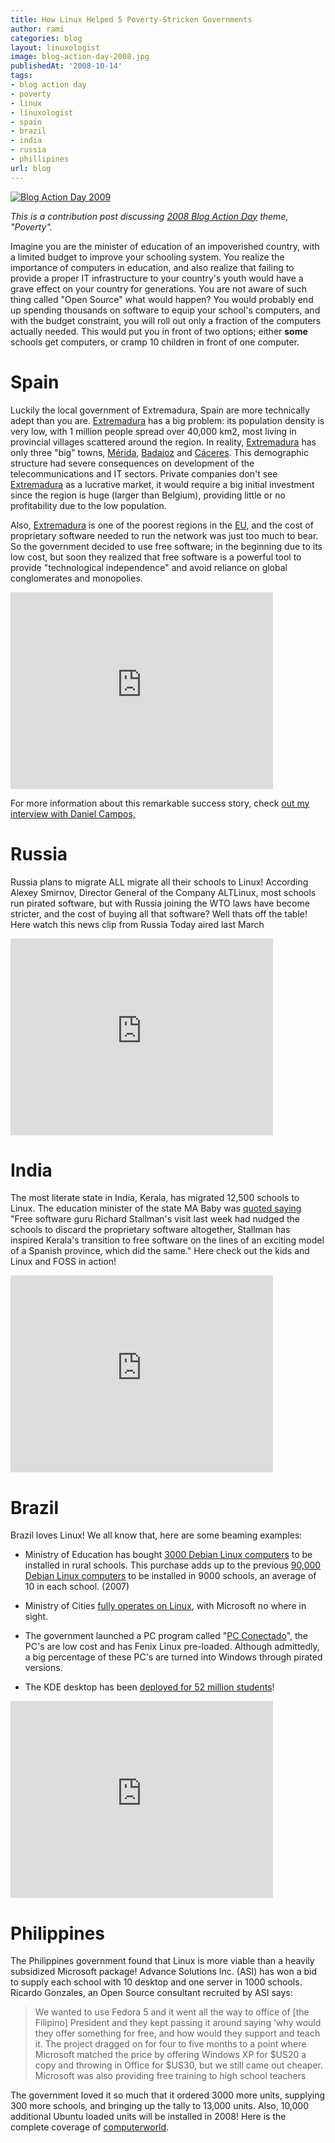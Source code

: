 ```yaml
---
title: How Linux Helped 5 Poverty-Stricken Governments
author: rami
categories: blog
layout: linuxologist
image: blog-action-day-2008.jpg
publishedAt: '2008-10-14'
tags:
- blog action day
- poverty
- linux
- linuxologist
- spain
- brazil
- india
- russia
- phillipines
url: blog
---
```


[![Blog Action Day 2009](/assets/images/content/blog/blog-action-day-2008.jpg)](http://blogactionday.org/)

_This is a contribution post discussing [2008 Blog Action Day](http://site.blogactionday.org/about/) theme, "Poverty"._

Imagine you are the minister of education of an impoverished country, with a limited budget to improve your schooling system. You realize the importance of computers in education, and also realize that failing to provide a proper IT infrastructure to your country's youth would have a grave effect on your country for generations. You are not aware of such thing called "Open Source" what would happen? You would probably end up spending thousands on software to equip your school's computers, and with the budget constraint, you will roll out only a fraction of the computers actually needed. This would put you in front of two options; either **some** schools get computers, or cramp 10 children in front of one computer.

# Spain

Luckily the local government of Extremadura, Spain are more technically adept than you are. [Extremadura](http://en.wikipedia.org/wiki/Extremadura) has a big problem: its population density is very low, with 1 million people spread over 40,000 km2, most living in provincial villages scattered around the region. In reality, [Extremadura](http://en.wikipedia.org/wiki/Extremadura) has only three "big" towns, [Mérida](http://en.wikipedia.org/wiki/M%C3%A9rida%2C_Spain), [Badajoz](http://en.wikipedia.org/wiki/Badajoz) and [Cáceres](http://en.wikipedia.org/wiki/C%C3%A1ceres%2C_Spain). This demographic structure had severe consequences on development of the telecommunications and IT sectors. Private companies don't see [Extremadura](http://en.wikipedia.org/wiki/Extremadura) as a lucrative market, it would require a big initial investment since the region is huge (larger than Belgium), providing little or no profitability due to the low population.

Also, [Extremadura](http://en.wikipedia.org/wiki/Extremadura) is one of the poorest regions in the [EU](http://en.wikipedia.org/wiki/Eu), and the cost of proprietary software needed to run the network was just too much to bear. So the government decided to use free software; in the beginning due to its low cost, but soon they realized that free software is a powerful tool to provide "technological independence" and avoid reliance on global conglomerates and monopolies.

<iframe width="420" height="315" src="https://www.youtube-nocookie.com/embed/nR8Oh0Js_lA?rel=0&amp;controls=0&amp;showinfo=0" frameborder="0" allowfullscreen></iframe>

For more information about this remarkable success story, check [out my interview with Daniel Campos,](/2008/02/07/an-interview-with-spanish-region-extremadura-linux-developer)

# Russia

Russia plans to migrate ALL migrate all their schools to Linux! According Alexey Smirnov, Director General of the Company ALTLinux, most schools run pirated software, but with Russia joining the WTO laws have become stricter, and the cost of buying all that software? Well thats off the table! Here watch this news clip from Russia Today aired last March

<iframe width="420" height="315" src="https://www.youtube-nocookie.com/embed/gYFWGRSH5Rw?rel=0&amp;controls=0&amp;showinfo=0" frameborder="0" allowfullscreen></iframe>

# India

The most literate state in India, Kerala, has migrated 12,500 schools to Linux. The education minister of the state MA Baby was [quoted saying](http://www.financialexpress.com/news/Kerala-logs-Microsoft-out/175487/) "Free software guru Richard Stallman's visit last week had nudged the schools to discard the proprietary software altogether, Stallman has inspired Kerala's transition to free software on the lines of an exciting model of a Spanish province, which did the same." Here check out the kids and Linux and FOSS in action!

<iframe width="420" height="315" src="https://www.youtube-nocookie.com/embed/OGKL8MG_O_E?rel=0&amp;controls=0&amp;showinfo=0" frameborder="0" allowfullscreen></iframe>

# Brazil

Brazil loves Linux! We all know that, here are some beaming examples:

* Ministry of Education has bought [3000 Debian Linux computers](http://times.debian.net/1199-Ministry-from-Brazil-buying-3000-with-four-terminal-Debian-computers.) to be installed in rural schools. This purchase adds up to the previous [90,000 Debian Linux computers](http://times.debian.net/1189-Brazil-Ministry-buying-90,000-Debian-GNU-Linux-machines) to be installed in 9000 schools, an average of 10 in each school. (2007)

* Ministry of Cities [fully operates on Linux](http://news.bbc.co.uk/2/hi/business/4602325.stm), with Microsoft no where in sight.
* The government launched a PC program called "[PC Conectado](http://www.google.com/translate?u=http%3A%2F%2Fwww.softwarelivre.gov.br%2Fnoticias%2Fpcconectado%2Fview&langpair=pt%7Cen&hl=en&ie=UTF8)", the PC's are low cost and has Fenix Linux pre-loaded. Although admittedly, a big percentage of these PC's are turned into Windows through pirated versions.
* The KDE desktop has been [deployed for 52 million students](http://linux.slashdot.org/article.pl?sid=08/04/25/1159232&from=rss)!

<iframe width="420" height="315" src="https://www.youtube-nocookie.com/embed/rPu_ONsrHeE?rel=0&amp;controls=0&amp;showinfo=0" frameborder="0" allowfullscreen></iframe>

# Philippines

The Philippines government found that Linux is more viable than a heavily subsidized Microsoft package! Advance Solutions Inc. (ASI) has won a bid to supply each school with 10 desktop and one server in 1000 schools. Ricardo Gonzales, an Open Source consultant recruited by ASI says:

> We wanted to use Fedora 5 and it went all the way to office of \[the Filipino\] President and they kept passing it around saying 'why would they offer something for free, and how would they support and teach it. The project dragged on for four to five months to a point where Microsoft matched the price by offering Windows XP for $US20 a copy and throwing in Office for $US30, but we still came out cheaper. Microsoft was also providing free training to high school teachers

The government loved it so much that it ordered 3000 more units, supplying 300 more schools, and bringing up the tally to 13,000 units. Also, 10,000 additional Ubuntu loaded units will be installed in 2008! Here is the complete coverage of [computerworld](http://www.computerworld.com.au/index.php/id;1163450117 "computerworld").

